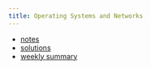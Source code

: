 ```yaml
---
title: Operating Systems and Networks
---
```


* [notes](https://igor-dimi.github.io/ibn-sose25-notes/)
* [solutions](https://igor-dimi.github.io/ibn-sose25-sol/)
* [weekly summary](./sum/index.qmd)